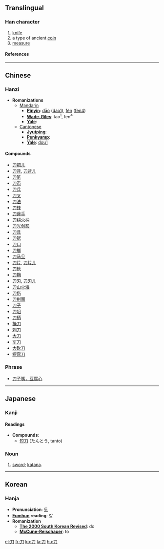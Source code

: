 {{see|刂}}<!-- may be replaced by zh-forms -->

==Translingual==
===Han character===
{{Han char|rn=18|rad=刀|as=00|sn=2|four=1722<sub>0</sub>|canj=尸竹 (SH)}}
# [[knife]]
# a type of ancient [[coin]]
# [[measure]]
====References====
{{Han ref|kx=0135.240|dkj=01845|dj=0304.040|hdz=10319.120|uh=5200|ud=20992|bh=A44D|bd=42061}}
----

==Chinese==
===Hanzi===


* '''Romanizations'''
** [[Mandarin]]
*** '''[[Pinyin]]''': [[dāo]] ([[dao1]]), [[fèn]] ([[fen4]])
*** '''[[Wade-Giles]]''': tao<sup>1</sup>, fen<sup>4</sup>
*** '''[[Yale]]''': 
**[[Cantonese]]
***'''[[Jyutping]]''':
***'''[[Penkyamp]]''': 
***'''[[Yale]]''': [[dou1]]

====Compounds====
*[[刀把儿]]
*[[刀背]], [[刀背儿]]
*[[刀笔]]
*[[刀币]]
*[[刀兵]]
*[[刀叉]]
*[[刀法]]
*[[刀锋]]
*[[刀斧手]]
*[[刀耕火种]]
*[[刀光剑影]]
*[[刀具]]
*[[刀锯]]
*[[刀口]]
*[[刀螂]]
*[[刀马旦]]
*[[刀片]], [[刀片儿]]
*[[刀枪]]
*[[刀鞘]]
*[[刀刃]], [[刀刃儿]]
*[[刀山火海]]
*[[刀伤]]
*[[刀削面]]
*[[刀子]]
*[[刀俎]]
*[[刀柄]]
*[[操刀]]
*[[刺刀]]
*[[大刀]]
*[[军刀]]
*[[大砍刀]]
*[[短弯刀]]

===Phrase===
*[[刀子嘴，豆腐心]]


----
== Japanese ==

=== Kanji ===

{{ja-kanji|grade=|rs=刀00}}
====Readings====
{{ja-readings|on=[[とう]] (tō) < [[たう]] (tau), [[と]] (to)|kun=[[かたな]] (katana)}}

* '''Compounds''':
** [[短刀]] (たんとう, tanto)


 

=== Noun ===
{{ja-noun|k|hira=かたな|rom=katana}}

# [[sword]]; [[katana]].
----

==Korean==
===Hanja===

* '''Pronunciation''': [[도]]
* '''[[Eumhun]] reading''': 칼
* '''Romanization'''
** '''[[The 2000 South Korean Revised Romanization|The 2000 South Korean Revised]]''': do
** '''[[McCune-Reischauer]]''': to





[[el:刀]]
[[fr:刀]]
[[ko:刀]]
[[la:刀]]
[[hu:刀]]